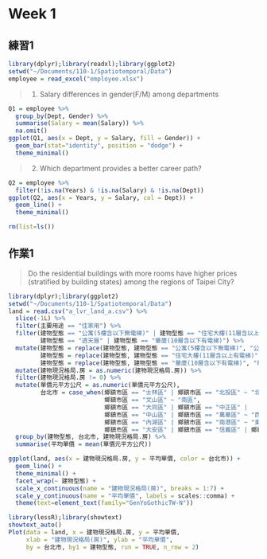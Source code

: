 # Week 1 {-}

## 練習1 {-}

```r
library(dplyr);library(readxl);library(ggplot2)
setwd("~/Documents/110-1/Spatiotemporal/Data")
employee = read_excel("employee.xlsx")
```

> 1. Salary differences in gender(F/M) among departments

```r
Q1 = employee %>%
  group_by(Dept, Gender) %>%
  summarise(Salary = mean(Salary)) %>%
  na.omit()
ggplot(Q1, aes(x = Dept, y = Salary, fill = Gender)) + 
  geom_bar(stat="identity", position = "dodge") +
  theme_minimal()
```

> 2. Which department provides a better career path?

```r
Q2 = employee %>%
  filter(!is.na(Years) & !is.na(Salary) & !is.na(Dept))
ggplot(Q2, aes(x = Years, y = Salary, col = Dept)) + 
  geom_line() +
  theme_minimal()
```

```r
rm(list=ls())
```


## 作業1 {-}

> Do the residential buildings with more rooms have higher prices (stratified by building states) among the regions of Taipei City?

```r
library(dplyr);library(ggplot2)
setwd("~/Documents/110-1/Spatiotemporal/Data")
land = read.csv("a_lvr_land_a.csv") %>% 
  slice(-1L) %>%
  filter(主要用途 == "住家用") %>%
  filter(建物型態 == "公寓(5樓含以下無電梯)" | 建物型態 == "住宅大樓(11層含以上有電梯)" |
         建物型態 == "透天厝" | 建物型態 == "華廈(10層含以下有電梯)") %>%
  mutate(建物型態 = replace(建物型態, 建物型態 == "公寓(5樓含以下無電梯)", "公寓"),
         建物型態 = replace(建物型態, 建物型態 == "住宅大樓(11層含以上有電梯)", "住宅大樓"),
         建物型態 = replace(建物型態, 建物型態 == "華廈(10層含以下有電梯)", "華廈")) %>%
  mutate(建物現況格局.房 = as.numeric(建物現況格局.房)) %>%
  filter(建物現況格局.房 != 0) %>%
  mutate(單價元平方公尺 = as.numeric(單價元平方公尺),
         台北市 = case_when(鄉鎮市區 == "士林區" | 鄉鎮市區 == "北投區" ~ "北區",
                           鄉鎮市區 == "文山區" ~ "南區",
                           鄉鎮市區 == "大同區" | 鄉鎮市區 == "中正區" | 
                           鄉鎮市區 == "中山區" | 鄉鎮市區 == "萬華區" ~ "西區",
                           鄉鎮市區 == "內湖區" | 鄉鎮市區 == "南港區" ~ "東區",
                           鄉鎮市區 == "大安區" | 鄉鎮市區 == "信義區" | 鄉鎮市區 == "松山區" ~ "中區")) %>%
  group_by(建物型態, 台北市, 建物現況格局.房) %>%
  summarise(平均單價 = mean(單價元平方公尺))
```

```r
ggplot(land, aes(x = 建物現況格局.房, y = 平均單價, color = 台北市)) +
  geom_line() +
  theme_minimal() +
  facet_wrap(~ 建物型態) +
  scale_x_continuous(name = "建物現況格局(房)", breaks = 1:7) +
  scale_y_continuous(name = "平均單價", labels = scales::comma) +
  theme(text=element_text(family="GenYoGothicTW-N"))
```

```r
library(lessR);library(showtext)
showtext_auto()
Plot(data = land, x = 建物現況格局.房, y = 平均單價,
     xlab = "建物現況格局(房)", ylab = "平均單價",
     by = 台北市, by1 = 建物型態, run = TRUE, n_row = 2)
```
